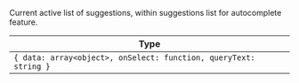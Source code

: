 Current active list of suggestions, within suggestions list for autocomplete feature.

| Type |
| - |
| `{ data: array<object>, onSelect: function, queryText: string }` |
